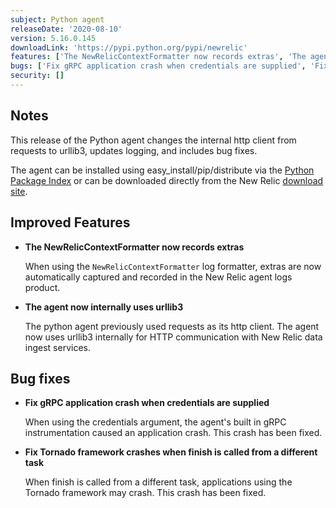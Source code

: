 ```yaml
---
subject: Python agent
releaseDate: '2020-08-10'
version: 5.16.0.145
downloadLink: 'https://pypi.python.org/pypi/newrelic'
features: ['The NewRelicContextFormatter now records extras', 'The agent now internally uses urllib3']
bugs: ['Fix gRPC application crash when credentials are supplied', 'Fix Tornado framework crashes when finish is called from a different task']
security: []
---
```


## Notes

This release of the Python agent changes the internal http client from requests to urllib3, updates logging, and includes bug fixes.

The agent can be installed using easy_install/pip/distribute via the [Python Package Index](https://pypi.python.org/pypi/newrelic) or can be downloaded directly from the New Relic [download site](http://download.newrelic.com/python_agent/release).

## Improved Features

* **The NewRelicContextFormatter now records extras**

  When using the `NewRelicContextFormatter` log formatter, extras are now automatically captured and recorded in the New Relic agent logs product.
* **The agent now internally uses urllib3**

  The python agent previously used requests as its http client. The agent now uses urllib3 internally for HTTP communication with New Relic data ingest services.

## Bug fixes

* **Fix gRPC application crash when credentials are supplied**

  When using the credentials argument, the agent's built in gRPC instrumentation caused an application crash. This crash has been fixed.

* **Fix Tornado framework crashes when finish is called from a different task**

  When finish is called from a different task, applications using the Tornado framework may crash. This crash has been fixed.

